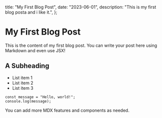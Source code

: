   title: "My First Blog Post",
  date: "2023-06-01",
  description: "This is my first blog posta and i like it.",
};

# My First Blog Post

This is the content of my first blog post. You can write your post here using Markdown and even use JSX!

## A Subheading

- List item 1
- List item 2
- List item 3

```JSX
const message = "Hello, world!";
console.log(message);
```

You can add more MDX features and components as needed.
